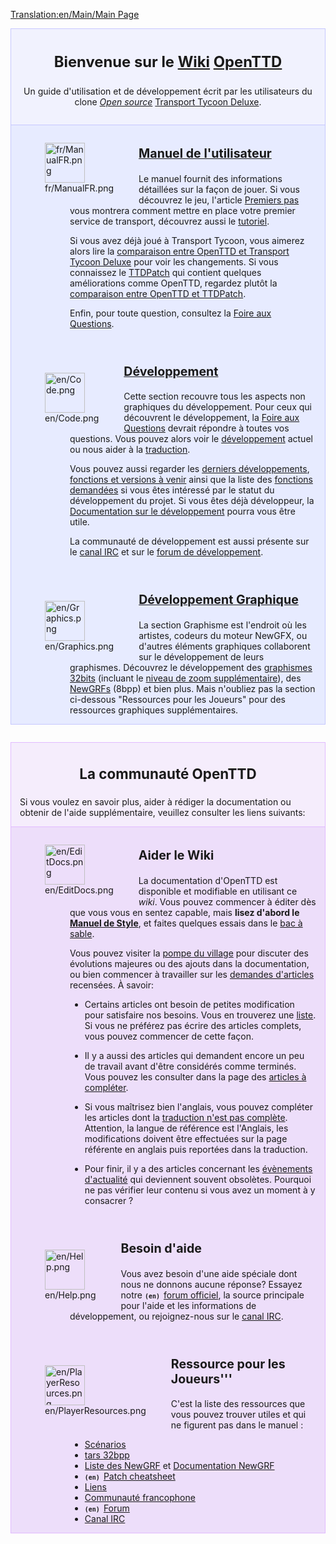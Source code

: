 [[Translation:en/Main/Main Page]]

<div style="background-color: #f1f2fe; border: 1px solid #c7c8fe; margin: 0; padding: 1em 1em 1em 1em; text-align:center">
<div style="font-size:1.7em; font-weight:bold">Bienvenue sur le [http://fr.wikipedia.org/w/index.php?title=Wiki Wiki] <span class="plainlinks">[http://www.openttd.org/ OpenTTD]</span></div>
Un guide d'utilisation et de développement écrit par les utilisateurs du clone ''[http://fr.wikipedia.org/wiki/Open_source Open source]'' [[fr/Archive/OpenTTD/Transport Tycoon Deluxe|Transport Tycoon Deluxe]].
</div>

<div style="background-color: #E7EBFF; border: 1px solid #c7c8fe; border-top:none; padding: 1em 1em 0em 1em; margin-bottom:2em">
<div style="float:left">[[File:fr/ManualFR.png|64px]]</div>
<div style="margin-left:80px; margin-bottom:4em">
<div style="font-size:1.4em; font-weight:bold">[[fr/Manual/OpenTTD|Manuel de l'utilisateur]]</div>
Le manuel fournit des informations détaillées sur la façon de jouer. Si vous découvrez le jeu, l'article [[fr/Premiers pas|Premiers pas]] vous montrera comment mettre en place votre premier service de transport, découvrez aussi le [[fr/tutoriel|tutoriel]]. 

Si vous avez déjà joué à Transport Tycoon, vous aimerez alors lire la [[fr/Archive/OpenTTD/Comparaison avec TTD|comparaison entre OpenTTD et Transport Tycoon Deluxe]] pour voir les changements. Si vous connaissez le [[fr/Archive/OpenTTD/TTDPatch|TTDPatch]] qui contient quelques améliorations comme OpenTTD, regardez plutôt la [[fr/Archive/OpenTTD/Comparaison entre OpenTTD et TTDPatch|comparaison entre OpenTTD et TTDPatch]].

Enfin, pour toute question, consultez la [[fr/Archive/Community/FAQ|Foire aux Questions]].
</div>

<div style="float:left">[[File:en/Code.png|64px]]</div>
<div style="margin-left:80px; margin-bottom:4em">
<div style="font-size:1.4em; font-weight:bold">[[fr/Development/Développement|Développement]]</div>
Cette section recouvre tous les aspects non graphiques du développement. Pour ceux qui découvrent le développement, la [[fr/Development/FAQ de développement|Foire aux Questions]] devrait répondre à toutes vos questions. Vous pouvez alors voir le [[fr/Development/Développement|développement]] actuel ou nous aider à la [[fr/Archive/Community/Internationalisation|traduction]]. 

Vous pouvez aussi regarder les [[fr/Développements récents et actuels|derniers développements]], [[fr/Archive/Lists/Feuille de route|fonctions et versions à venir]] ainsi que la liste des [[fr/Archive/Community/Fonctionnalités demandées|fonctions demandées]] si vous êtes intéressé par le statut du développement du projet. Si vous êtes déjà développeur, la [[fr/Documentation développeur|Documentation sur le développement]] pourra vous être utile.

La communauté de développement est aussi présente sur le [[fr/Development/Canal IRC|canal IRC]] et sur le [http://www.tt-forums.net/viewforum.php?f=33 forum de développement].
</div>

<div style="float:left">[[File:en/Graphics.png|64px]]</div>
<div style="margin-left:80px; margin-bottom:1em; min-height:64px">
<div style="font-size:1.4em; font-weight:bold">[[fr/Development/NewGRF/Développement des graphismes|Développement Graphique]]</div>
La section Graphisme est l'endroit où les artistes, codeurs du moteur NewGFX, ou d'autres éléments graphiques collaborent sur le développement de leurs graphismes. Découvrez le développement des [[fr/Archive/Old 32bpp/Développement de graphismes 32bits|graphismes 32bits]] (incluant le [[fr/Niveaux de zoom extra 32bpp|niveau de zoom supplémentaire]]), des [[fr/Manual/NewGRF|NewGRFs]] (8bpp) et bien plus. Mais n'oubliez pas la section ci-dessous "Ressources pour les Joueurs" pour des ressources graphiques supplémentaires.
</div>

</div>

<div style="background-color: #F5EDFC; border: 1px solid #E1BBFF; margin: 0; padding: 1em 1em 0em 1em;">
<div style="font-size:1.6em; font-weight:bold; text-align:center">La communauté OpenTTD</div>
Si vous voulez en savoir plus, aider à rédiger la documentation ou obtenir de l'aide supplémentaire, veuillez consulter les liens suivants:
</div>

<div style="background-color: #EDDEFA; border: 1px solid #E1BBFF; border-top:none; padding: 1em 1em 0em 1em;">

<div style="float:left">[[File:en/EditDocs.png|64px]]</div>
<div style="margin-left:80px; margin-bottom:4em">
<div style="font-size:1.4em; font-weight:bold">Aider le Wiki</div>
La documentation d'OpenTTD est disponible et modifiable en utilisant ce <em>wiki</em>. Vous pouvez commencer à éditer dès que vous vous en sentez capable, mais '''lisez d'abord le [[fr/Main/Manuel de Style|Manuel de Style]]''', et faites quelques essais dans le [[fr/Bac à sable|bac à sable]].  

Vous pouvez visiter la [[fr/Archive/Community/Pompe du village|pompe du village]] pour discuter des évolutions majeures ou des ajouts dans la documentation, ou bien commencer à travailler sur les [[fr/Demandes d'articles|demandes d'articles]] recensées. À savoir:

*Certains articles ont besoin de petites modification pour satisfaire nos besoins. Vous en trouverez une [[:Category:fr/À faire|liste]].  Si vous ne préférez pas écrire des articles complets, vous pouvez commencer de cette façon.

*Il y a aussi des articles qui demandent encore un peu de travail avant d'être considérés comme terminés. Vous pouvez les consulter dans la page des [[:Category:fr/Articles à completer|articles à compléter]]. 

*Si vous maîtrisez bien l'anglais, vous pouvez compléter les articles dont la [[:Category:fr/À traduire en français|traduction n'est pas complète]]. Attention, la langue de référence est l'Anglais, les modifications doivent être effectuées sur la page référente en anglais puis reportées dans la traduction.

*Pour finir, il y a des articles concernant les [[:Category:fr/Évènements actuels|évènements d'actualité]] qui deviennent souvent obsolètes. Pourquoi ne pas vérifier leur contenu si vous avez un moment à y consacrer ?
</div>

<div style="float:left">[[File:en/Help.png|64px]]</div>
<div style="margin-left:80px; margin-bottom:4em">
<div style="font-size:1.4em; font-weight:bold">Besoin d'aide</div>
Vous avez besoin d'une aide spéciale dont nous ne donnons aucune réponse? Essayez notre <span style="font-family:monospace;font-weight:bold;font-size:small">(en) </span>[http://www.tt-forums.net/viewforum.php?f=55 forum officiel],  la source principale pour l'aide et les informations de développement, ou rejoignez-nous sur le [[fr/Development/Canal IRC|canal IRC]].
</div>

<div style="float:left">[[File:en/PlayerResources.png|64px]]</div>
<div style="margin-left:80px; margin-bottom:1em">
<div style="font-size:1.4em; font-weight:bold">Ressource pour les Joueurs'''</div>
C'est la liste des ressources que vous pouvez trouver utiles et qui ne figurent pas dans le manuel :
*[[fr/Archive/Lists/Liste des scénarios de joueurs|Scénarios]]
*[[fr/Liste des tars 32bpp téléchargeables|tars 32bpp]]
*[[fr/Community/NewGRF/Liste NewGRF|Liste des NewGRF]] et [[fr/Manual/NewGRF|Documentation NewGRF]]
*<span style="font-family:monospace;font-weight:bold;font-size:small">(en) </span>[[en/Community/Patches/Patches|Patch cheatsheet]]
*[[fr/Archive/Lists/Lien|Liens]]
*[http://www.openttd.fr Communauté francophone]
*<span style="font-family:monospace;font-weight:bold;font-size:small">(en) </span>[http://www.tt-forums.net/index.php?c=20 Forum]
*[[fr/Development/Canal IRC|Canal IRC]]
</div>
</div>